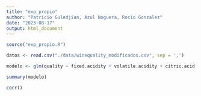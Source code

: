 ```yaml
---
title: "exp_propio"
author: "Patricio Guledjian, Azul Noguera, Rocio Gonzalez"
date: "2023-08-17"
output: html_document
---
```


```r
source("exp_propio.R")
```



```r
datos <- read.csv("./data/winequality_modificados.csv", sep = ',')

modelo <- glm(quality ~ fixed.acidity + volatile.acidity + citric.acid + residual.sugar + chlorides + free.sulfur.dioxide +       total.sulfur.dioxide + density + pH + sulphates + alcohol, data = datos)

summary(modelo)

```
```r
corr()
```

